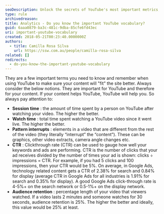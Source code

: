 ```yaml
---
seoDescription: Unlock the secrets of YouTube's most important metrics, including session time, watch time, pattern interrupts, CTR, and audience retention.
type: rule
archivedreason:
title: Analytics - Do you know the important YouTube vocabulary?
guid: 6aaa0879-ba3c-481c-9dba-85cfe6fd43ec
uri: important-youtube-vocabulary
created: 2018-05-21T00:23:40.0000000Z
authors:
  - title: Camilla Rosa Silva
    url: https://ssw.com.au/people/camilla-rosa-silva
related: []
redirects:
  - do-you-know-the-important-youtube-vocabulary
---
```


They are a few important terms you need to know and remember when using YouTube to make sure your content will "fit" the site better.
Always consider the below notions. They are important for YouTube and therefore for your content. If your content helps YouTube, YouTube will help you. So always pay attention to:

* **Session time** : the amount of time spent by a person on YouTube after watching your video. The higher the better.
* **Watch time** : total time spent watching a YouTube video since it went live. The higher the better.
* **Pattern interrupts** : elements in a video that are different from the rest of the video (they literally “interrupt” the “content”). These can be graphics, other video extracts, camera angle changes etc.
* **CTR** : Clickthrough rate (CTR) can be used to gauge how well your keywords and ads are performing. CTR is the number of clicks that your ad receives divided by the number of times your ad is shown: clicks ÷ impressions = CTR. For example, if you had 5 clicks and 100 impressions, then your CTR would be 5%. On average, in Google Ads, technology related content gets a CTR of 2.38% for search and 0.84% for display (average CTR in Google Ads for all industries is 1.91% for search and 0.35% for display). A good Google Ads click-through rate is 4-5%+ on the search network or 0.5-1%+ on the display network.
* **Audience retention** : percentage length of your video that viewers watched. If a video lasts 2 minutes and someone watches for 30 seconds, audience retention is 25%. The higher the better and ideally, this value would be 25% at least.